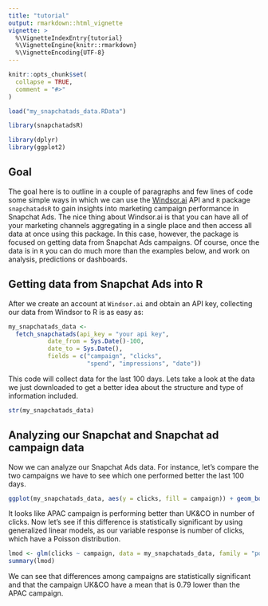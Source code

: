 ```yaml
---
title: "tutorial"
output: rmarkdown::html_vignette
vignette: >
  %\VignetteIndexEntry{tutorial}
  %\VignetteEngine{knitr::rmarkdown}
  %\VignetteEncoding{UTF-8}
---
```


```r
knitr::opts_chunk$set(
  collapse = TRUE,
  comment = "#>"
)

load("my_snapchatads_data.RData")
```

```r
library(snapchatadsR)

library(dplyr)
library(ggplot2)
```


## Goal

The goal here is to outline in a couple of paragraphs and few lines of code some simple ways in which we can use the [Windsor.ai](https://windsor.ai/) API and `R` package `snapchatadsR` to gain insights into marketing campaign performance in Snapchat Ads. The nice thing about Windsor.ai is that you can have all of your marketing channels aggregating in a single place and then access all data at once using this package. In this case, however, the package is focused on getting data from Snapchat Ads campaigns. Of course, once the data is in `R` you can do much more than the examples below, and work on analysis, predictions or dashboards.

## Getting data from Snapchat Ads into R

After we create an account at  `Windsor.ai`  and obtain an API key, collecting our data from Windsor to R is as easy as:


```r

my_snapchatads_data <-
  fetch_snapchatads(api_key = "your api key",
           date_from = Sys.Date()-100,
           date_to = Sys.Date(),
           fields = c("campaign", "clicks",
                      "spend", "impressions", "date")) 
```

This code will collect data for the last 100 days. Lets take a look at the data we just downloaded to get a better idea about the structure and type of information included. 

```r
str(my_snapchatads_data)
```

## Analyzing our Snapchat  and Snapchat ad campaign data 

Now we can analyze our Snapchat Ads data. For instance, let's compare the two campaigns we have to see which one performed better the last 100 days. 

```r
ggplot(my_snapchatads_data, aes(y = clicks, fill = campaign)) + geom_boxplot()
```

It looks like APAC campaign is performing better than  UK&CO in number of clicks. Now let's see if this difference is statistically significant by using generalized linear models, as our variable response is number of clicks, which have a Poisson distribution.

```r
lmod <- glm(clicks ~ campaign, data = my_snapchatads_data, family = "poisson")
summary(lmod)
```

We can see that differences among campaigns are statistically significant and that the campaign UK&CO have a mean that is 0.79 lower than the APAC campaign.
